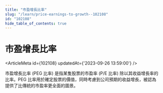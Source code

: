 ```yaml
---
title: "市盈增長比率"
slug: "/learn/price-earnings-to-growth--102108"
id: "102108"
hide_table_of_contents: true
---
```



# 市盈增長比率

<ArticleMeta id={102108} updatedAt={'2023-09-26 13:59:00'} />
<div className='border-solid border-b border-t-0 my-4 border-[var(--ifm-color-gray-300)]' />

市盈增長比率 (PEG 比率) 是指某隻股票的市盈率 (P/E 比率) 除以其收益增長率的比率。PEG 比率用於確定股票的價值，同時考慮到公司預期的收益增長，被認為提供了比傳統的市盈率更全面的圖景。
